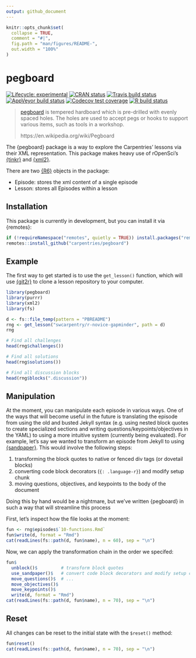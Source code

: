 ```yaml
---
output: github_document
---
```


<!-- README.md is generated from README.Rmd. Please edit that file -->

```r
knitr::opts_chunk$set(
  collapse = TRUE,
  comment = "#|",
  fig.path = "man/figures/README-",
  out.width = "100%"
)
```

# pegboard

<!-- badges: start -->
[![Lifecycle: experimental](https://img.shields.io/badge/lifecycle-experimental-orange.svg)](https://www.tidyverse.org/lifecycle/#experimental)
[![CRAN status](https://www.r-pkg.org/badges/version/pegboard)](https://CRAN.R-project.org/package=pegboard)
[![Travis build status](https://travis-ci.com/carpentries/pegboard.svg?branch=main)](https://travis-ci.com/carpentries/pegboard)
[![AppVeyor build status](https://ci.appveyor.com/api/projects/status/github/carpentries/pegboard?branch=main&svg=true)](https://ci.appveyor.com/project/carpentries/pegboard)
[![Codecov test coverage](https://codecov.io/gh/carpentries/pegboard/branch/main/graph/badge.svg)](https://codecov.io/gh/carpentries/pegboard?branch=main)
[![R build status](https://github.com/carpentries/pegboard/workflows/R-CMD-check/badge.svg)](https://github.com/carpentries/pegboard/actions)
<!-- badges: end -->

> [pegboard] is tempered hardboard which is pre-drilled with evenly spaced
> holes. The holes are used to accept pegs or hooks to support various items,
> such as tools in a workshop.
>
> https://en.wikipedia.org/wiki/Pegboard

The {pegboard} package is a way to explore the Carpentries' lessons via their
XML representation. This package makes heavy use of rOpenSci's [{tinkr}](https://docs.ropensci.org/tinkr/) and [{xml2}](https://cran.r-project.org/package=xml2). 

There are two [{R6}](https://cran.r-project.org/package=R6) objects in the
package:

 - Episode: stores the xml content of a single episode
 - Lesson: stores all Episodes within a lesson

## Installation

This package is currently in development, but you can install it via {remotes}:

``` r
if (!requireNamespace("remotes", quietly = TRUE)) install.packages("remotes")
remotes::install_github("carpentries/pegboard")
```

## Example
 
The first way to get started is to use the `get_lesson()` function, which will
use [{git2r}](https://cran.r-project.org/package=git2r) to clone a lesson 
repository to your computer. 

```r
library(pegboard)
library(purrr)
library(xml2)
library(fs)

d <- fs::file_temp(pattern = "PBREADME")
rng <- get_lesson("swcarpentry/r-novice-gapminder", path = d)
rng

# Find all challenges
head(rng$challenges())

# Find all solutions
head(rng$solutions())

# Find all discussion blocks
head(rng$blocks(".discussion"))
```

## Manipulation

At the moment, you can manipulate each episode in various ways. One of the ways
that will become useful in the future is translating the episode from using the
old and busted Jekyll syntax (e.g. using nested block quotes to create
specialized sections and writing questions/keypoints/objectives in the YAML) to 
using a more intuitive system (currently being evaluated). For example, let's
say we wanted to transform an episode from Jekyll to using
[{sandpaper}](https://github.com/zkamvar/sandpaper#readme). This would involve
the following steps:

1. transforming the block quotes to native or fenced div tags (or dovetail blocks)
1. converting code block decorators (`{: .language-r}`) and modify setup chunk
1. moving questions, objectives, and keypoints to the body of the document

Doing this by hand would be a nightmare, but we've written {pegboard} in such a
way that will streamline this process

First, let's inspect how the file looks at the moment:

```r
fun <- rng$episodes$`10-functions.Rmd`
fun$write(d, format = "Rmd")
cat(readLines(fs::path(d, fun$name), n = 60), sep = "\n")
```

Now, we can apply the transformation chain in the order we specifed:

```r
fun$
  unblock()$         # transform block quotes
  use_sandpaper()$   # convert code block decorators and modify setup chunk
  move_questions()$  # ...
  move_objectives()$
  move_keypoints()$
  write(d, format = "Rmd")
cat(readLines(fs::path(d, fun$name), n = 70), sep = "\n")
```

## Reset

All changes can be reset to the initial state with the `$reset()` method:

```r
fun$reset()
cat(readLines(fs::path(d, fun$name), n = 70), sep = "\n")
```

